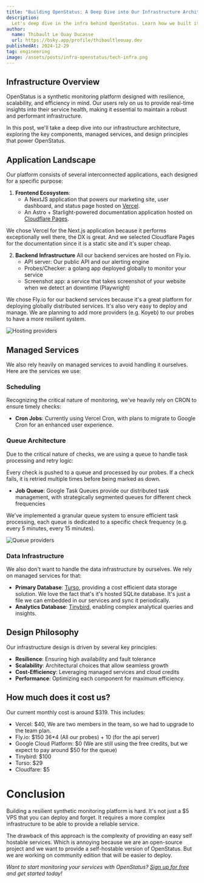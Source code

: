 ```yaml
---
title: "Building OpenStatus: A Deep Dive into Our Infrastructure Architecture"
description:
  Let's deep dive in the infra behind OpenStatus. Learn how we built it and how we host it.
author:
  name: Thibault Le Ouay Ducasse
  url: https://bsky.app/profile/thibaultleouay.dev
publishedAt: 2024-12-29
tag: engineering
image: /assets/posts/infra-openstatus/tech-infra.png
---
```


## Infrastructure Overview

OpenStatus is a synthetic monitoring platform designed with resilience, scalability, and efficiency in mind.
Our users rely on us to provide real-time insights into their service health, making it essential to maintain a robust and performant infrastructure.

In this post, we'll take a deep dive into our infrastructure architecture, exploring the key components, managed services, and design principles that power OpenStatus.

## Application Landscape

Our platform consists of several interconnected applications, each designed for a specific purpose:

1. **Frontend Ecosystem**:
    - A NextJS application that powers our marketing site, user dashboard, and status page hosted on [Vercel](https://vercel.com/).
    - An Astro + Starlight-powered documentation application hosted on [Cloudflare Pages](https://pages.cloudflare.com/).

We chose Vercel for the Next.js application because it performs exceptionally well there, the DX is great. And we selected Cloudflare Pages for the documentation since it is a static site and it's super cheap.

2. **Backend Infrastructure** All our backend services are hosted on Fly.io.
    - API server: Our public API and our alerting engine
    - Probes/Checker: a golang app deployed globally to monitor your service
    - Screenshot app: a service that takes screenshot of your website when we detect an downtime (Playwright)

We chose Fly.io for our backend services because it's a great platform for deploying globally distributed services. It's also very easy to deploy and manage.
We are planning to add more providers (e.g. Koyeb) to our probes to have a more resilient system.

<Image
  alt="Hosting providers"
  src="/assets/posts/infra-openstatus/hosting.png"
  width={650}
  height={575}
/>


## Managed Services

We also rely heavily on managed services to avoid handling it ourselves. Here are the services we use:

### Scheduling

Recognizing the critical nature of monitoring, we've heavily rely on CRON  to ensure timely checks:

- **Cron Jobs**: Currently using Vercel Cron, with plans to migrate to Google Cron for an enhanced user experience.


### Queue Architecture

Due to the critical nature of checks, we are using a queue to handle task processing and retry logic:

Every check is pushed to a queue and processed by our probes. If a check fails, it is retried multiple times before being marked as down.

- **Job Queue**: Google Task Queues provide our distributed task management, with strategically segmented queues for different check frequencies

We've implemented a granular queue system to ensure efficient task processing, each queue is dedicated to a specific check frequency (e.g. every 5 minutes, every 15 minutes).


<Image
  alt="Queue providers"
  src="/assets/posts/infra-openstatus/queue.png"
  width={650}
  height={575}
/>


### Data Infrastructure

We also don't want to handle the data infrastructure by ourselves. We rely on managed services for that:

- **Primary Database**: [Turso](https://turso.tech?ref=openstatus.dev), providing a cost efficient data storage solution. We love the fact that's it's hosted SQLite database. It's just a file we can embedded in our services and sync it periodically.
- **Analytics Database**: [Tinybird](https://www.tinybird.co?ref=openstatus.dev), enabling complex analytical queries and insights.

## Design Philosophy

Our infrastructure design is driven by several key principles:

- **Resilience**: Ensuring high availability and fault tolerance
- **Scalability**: Architectural choices that allow seamless growth
- **Cost-Efficiency**: Leveraging managed services and cloud credits
- **Performance**: Optimizing each component for maximum efficiency.


## How much does it cost us?

Our current monthly cost is around $319. This includes:

- Vercel: $40, We are two members in the team, so we had to upgrade to the team plan.
- Fly.io: $150   36*4 (All our probes) + 10 (for the api server)
- Google Cloud Platform: $0 (We are still using the free credits, but we expect to pay around $50 for the queue)
- Tinybird: $100
- Turso: $29
- Cloudfare: $5



# Conclusion

Building a resilient synthetic monitoring platform is hard. It's not just a $5 VPS that you can deploy and forget. It requires a more complex infrastructure to be able to provide a reliable service.

The drawback of this approach is the complexity of providing an easy self hostable services. Which is annoying because we are an open-source project and we want to provide a self-hostable version of OpenStatus. But we are working on community edition that will be easier to deploy.

*Want to start monitoring your services with OpenStatus? [Sign up for free](https://www.openstatus.dev/app/login?ref=blogpost-infra) and get started today!*